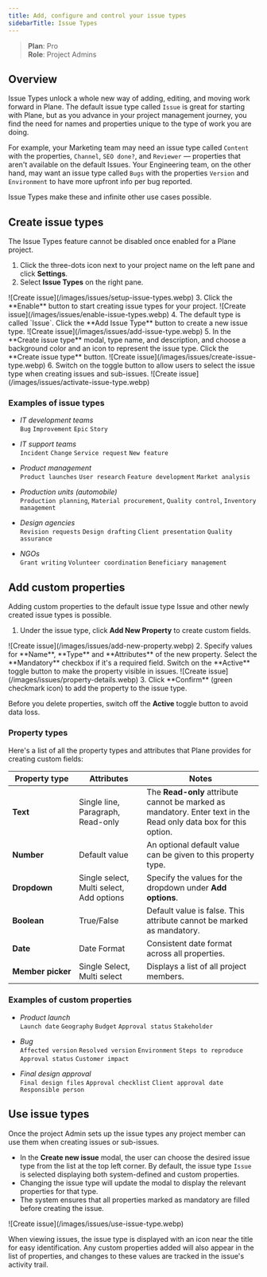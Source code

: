 ```yaml
---
title: Add, configure and control your issue types
sidebarTitle: Issue Types
---
```


> **Plan**: Pro   
> **Role**: Project Admins

## Overview

Issue Types unlock a whole new way of adding, editing, and moving work forward in Plane. The default issue type called `Issue` is great for starting with Plane, but as you advance in your project management journey, you find the need for names and properties unique to the type of work you are doing.

For example, your Marketing team may need an issue type called `Content` with the properties, `Channel`, `SEO done?`, and `Reviewer` — properties that aren't available on the default Issues. Your Engineering team, on the other hand, may want an issue type called `Bugs` with the properties `Version` and `Environment` to have more upfront info per bug reported.

Issue Types make these and infinite other use cases possible.

## Create issue types

<Warning> The Issue Types feature cannot be disabled once enabled for a Plane project.</Warning>

1. Click the three-dots icon next to your project name on the left pane and click **Settings**.
2. Select **Issue Types** on the right pane.
<Frame>![Create issue](/images/issues/setup-issue-types.webp)</Frame>
3. Click the **Enable** button to start creating issue types for your project.
<Frame>![Create issue](/images/issues/enable-issue-types.webp)</Frame>
4. The default type is called `Issue`. Click the **Add Issue Type** button to create a new issue type.
<Frame>![Create issue](/images/issues/add-issue-type.webp)</Frame>
5. In the **Create issue type** modal, type name, and description, and choose a background color and an icon to represent the issue type. Click the **Create issue type** button.
<Frame>![Create issue](/images/issues/create-issue-type.webp)</Frame>
6. Switch on the toggle button to allow users to select the issue type when creating issues and sub-issues.
<Frame>![Create issue](/images/issues/activate-issue-type.webp)</Frame>

### Examples of issue types

- *IT development teams*   
`Bug` `Improvement` `Epic` `Story`


- *IT support teams*  
`Incident` `Change` `Service request` `New feature`

- *Product management*  
`Product launches` `User research` `Feature development` `Market analysis`

- *Production units (automobile)*  
`Production planning`, `Material procurement`, `Quality control`, `Inventory management`

- *Design agencies*   
`Revision requests` `Design drafting` `Client presentation` `Quality assurance`

- *NGOs*  
`Grant writing` `Volunteer coordination` `Beneficiary management`


## Add custom properties

Adding custom properties to the default issue type Issue and other newly created issue types is possible.

1. Under the issue type, click **Add New Property** to create custom fields.
<Frame>![Create issue](/images/issues/add-new-property.webp)</Frame>
2. Specify values for **Name**, **Type** and **Attributes** of the new property. Select the **Mandatory** checkbox if it's a required field. Switch on the **Active** toggle button to make the property visible in issues. 
<Frame>![Create issue](/images/issues/property-details.webp)</Frame>
3. Click **Confirm** (green checkmark icon) to add the property to the issue type. 

<Warning>Before you delete properties, switch off the **Active** toggle button to avoid data loss.</Warning>

### Property types

Here's a list of all the property types and attributes that Plane provides for creating custom fields: 

| Property&nbsp;type | Attributes | Notes|
| --------------| ------------------- |---- |
| **Text** | Single line, Paragraph, Read-only | The **Read-only** attribute cannot be marked as mandatory. Enter text in the Read only data box for this option.|
| **Number** | Default value | An optional default value can be given to this property type.|
| **Dropdown** | Single select, Multi select, Add options | Specify the values for the dropdown under **Add options**. |
| **Boolean** | True/False | Default value is false. This attribute cannot be marked as mandatory. |
| **Date** | Date Format | Consistent date format across all properties. | 
| **Member&nbsp;picker** | Single Select, Multi select | Displays a list of all project members. |                  


### Examples of custom properties

- *Product launch*  
`Launch date` `Geography` `Budget` `Approval status` `Stakeholder`

- *Bug*  
`Affected version` `Resolved version` `Environment` `Steps to reproduce` `Approval status` `Customer impact`

- *Final design approval*  
`Final design files` `Approval checklist` `Client approval date` `Responsible person`

## Use issue types

Once the project Admin sets up the issue types any project member can use them when creating issues or sub-issues.

- In the **Create new issue** modal, the user can choose the desired issue type from the list at the top left corner. By default, the issue type `Issue` is selected displaying both system-defined and custom properties.
- Changing the issue type will update the modal to display the relevant properties for that type.
- The system ensures that all properties marked as mandatory are filled before creating the issue.
<Frame>![Create issue](/images/issues/use-issue-type.webp)</Frame>

When viewing issues, the issue type is displayed with an icon near the title for easy identification. Any custom properties added will also appear in the list of properties, and changes to these values are tracked in the issue's activity trail.